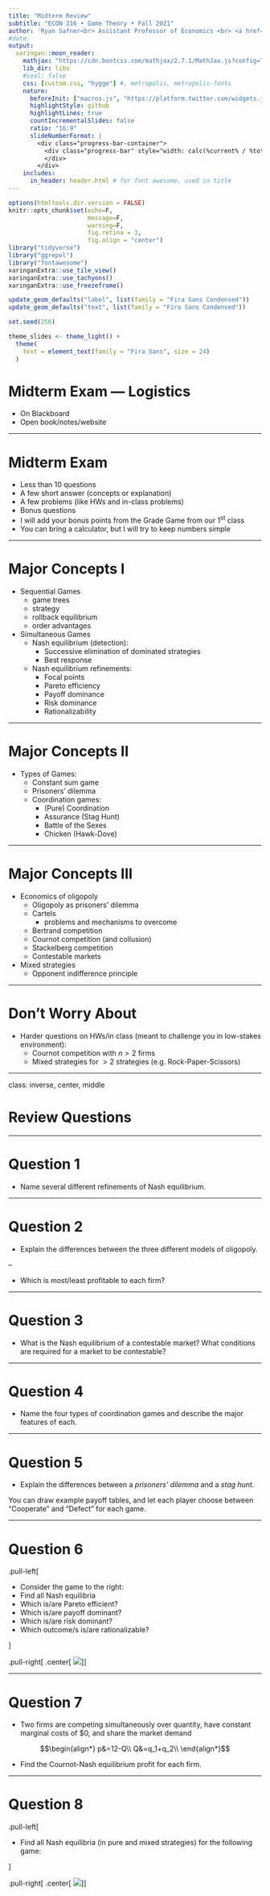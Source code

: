 ```yaml
---
title: "Midterm Review"
subtitle: "ECON 316 • Game Theory • Fall 2021"
author: 'Ryan Safner<br> Assistant Professor of Economics <br> <a href="mailto:safner@hood.edu"><i class="fa fa-paper-plane fa-fw"></i>safner@hood.edu</a> <br> <a href="https://github.com/ryansafner/gameF21"><i class="fa fa-github fa-fw"></i>ryansafner/gameF21</a><br> <a href="https://gameF21.classes.ryansafner.com"> <i class="fa fa-globe fa-fw"></i>gameF21.classes.ryansafner.com</a><br>'
#date:
output:
  xaringan::moon_reader:
    mathjax: "https://cdn.bootcss.com/mathjax/2.7.1/MathJax.js?config=TeX-MML-AM_HTMLorMML" # rescales math with css changes https://github.com/yihui/xaringan/issues/143
    lib_dir: libs
    #seal: false
    css: [custom.css, "hygge"] #, metropolis, metropolis-fonts
    nature:
      beforeInit: ["macros.js", "https://platform.twitter.com/widgets.js"] # first is for rescaling images , second is for embedding tweets, https://github.com/yihui/xaringan/issues/100
      highlightStyle: github
      highlightLines: true
      countIncrementalSlides: false
      ratio: "16:9"
      slideNumberFormat: |
        <div class="progress-bar-container">
          <div class="progress-bar" style="width: calc(%current% / %total% * 100%);">
          </div>
        </div>
    includes:
      in_header: header.html # for font awesome, used in title  
---
```


```r
options(htmltools.dir.version = FALSE)
knitr::opts_chunk$set(echo=F,
                      message=F,
                      warning=F,
                      fig.retina = 3,
                      fig.align = "center")
library("tidyverse")
library("ggrepel")
library("fontawesome")
xaringanExtra::use_tile_view()
xaringanExtra::use_tachyons()
xaringanExtra::use_freezeframe()

update_geom_defaults("label", list(family = "Fira Sans Condensed"))
update_geom_defaults("text", list(family = "Fira Sans Condensed"))

set.seed(256)

theme_slides <- theme_light() + 
  theme(
    text = element_text(family = "Fira Sans", size = 24)
  )
```

# Midterm Exam — Logistics

- On Blackboard
- Open book/notes/website

---

# Midterm Exam

- Less than 10 questions
- A few short answer (concepts or explanation)
- A few problems (like HWs and in-class problems)
- Bonus questions
- I will add your bonus points from the Grade Game from our 1^st^ class
- You can bring a calculator, but I will try to keep numbers simple

---

# Major Concepts I

- Sequential Games
    - game trees
    - strategy
    - rollback equilibrium
    - order advantages
- Simultaneous Games
    - Nash equilibrium (detection):
        - Successive elimination of dominated strategies
        - Best response
    - Nash equilibrium refinements:
        - Focal points
        - Pareto efficiency
        - Payoff dominance
        - Risk dominance
        - Rationalizability

---

# Major Concepts II

- Types of Games:
    - Constant sum game
    - Prisoners' dilemma
    - Coordination games:
        - (Pure) Coordination
        - Assurance (Stag Hunt)
        - Battle of the Sexes
        - Chicken (Hawk-Dove)

---

# Major Concepts III

- Economics of oligopoly
    - Oligopoly as prisoners' dilemma
    - Cartels
        - problems and mechanisms to overcome
    - Bertrand competition
    - Cournot competition (and collusion)
    - Stackelberg competition
    - Contestable markets
- Mixed strategies
    - Opponent indifference principle

---

# Don't Worry About

- Harder questions on HWs/in class (meant to challenge you in low-stakes environment):
  - Cournot competition with $n>2$ firms
  - Mixed strategies for $>2$ strategies (e.g. Rock-Paper-Scissors)

---

class: inverse, center, middle

# Review Questions

---

# Question 1

- Name several different refinements of Nash equilibrium.

---

# Question 2

- Explain the differences between the three different models of oligopoly.

--

- Which is most/least profitable to each firm?

---

# Question 3

- What is the Nash equilibrium of a contestable market? What conditions are required for a market to be contestable?

---

# Question 4

- Name the four types of coordination games and describe the major features of each. 

---

# Question 5

- Explain the differences between a *prisoners' dilemma* and a *stag hunt.*

You can draw example payoff tables, and let each player choose between "Cooperate" and "Defect" for each game. 

---

# Question 6

.pull-left[

- Consider the game to the right:
- Find all Nash equilibria
- Which is/are Pareto efficient?
- Which is/are payoff dominant?
- Which is/are risk dominant? 
- Which outcome/s is/are rationalizable?

]

.pull-right[
.center[
![](../images/review_game_6.png)
]
]

---

# Question 7

- Two firms are competing simultaneously over quantity, have constant marginal costs of \$0, and share the market demand

$$\begin{align*}
p&=12-Q\\
Q&=q_1+q_2\\
\end{align*}$$

- Find the Cournot-Nash equilibrium profit for each firm.

---

# Question 8

.pull-left[

- Find all Nash equilibria (in pure and mixed strategies) for the following game:

]

.pull-right[
.center[
![](../images/review_game_8.png)
]
]